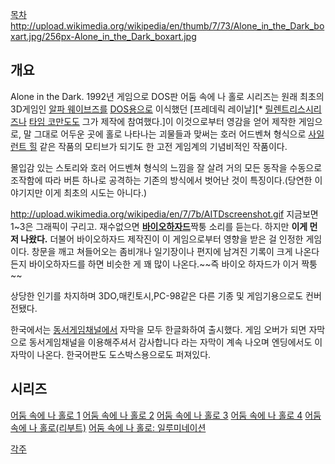 [[목차]]
http://upload.wikimedia.org/wikipedia/en/thumb/7/73/Alone_in_the_Dark_boxart.jpg/256px-Alone_in_the_Dark_boxart.jpg
== 개요 ==
Alone in the Dark. 
1992년 게임으로 DOS판 어둠 속에 나 홀로 시리즈는 원래 최초의 3D게임인 [[알파 웨이브즈]]를 [[DOS]]용으로 이식했던 [프레데릭 레이날][* [[릴렌트리스]]시리즈나 [[타임 코만도]]도 그가 제작에 참여했다.]이 이것으로부터 영감을 얻어 제작한 게임으로, 말 그대로 어두운 곳에 홀로 나타나는 괴물들과 맞써는 호러 어드벤쳐 형식으로 [[사일런트 힐]] 같은 작품의 모티브가 되기도 한 고전 게임계의 기념비적인 작품이다.

몰입감 있는 스토리와 호러 어드벤쳐 형식의 느낌을 잘 살려 거의 모든 동작을 수동으로 조작함에 따라 버튼 하나로 공격하는 기존의 방식에서 벗어난 것이 특징이다.(당연한 이야기지만 이게 최초의 시도는 아니다.) 

http://upload.wikimedia.org/wikipedia/en/7/7b/AITDscreenshot.gif
지금보면 1~3은 그래픽이 구리고. 재수없으면 '''[[바이오하자드]]'''짝퉁 소리를 듣는다. 하지만 '''이게 먼저 나왔다.''' 더불어 바이오하자드 제작진이 이 게임으로부터 영향을 받은 걸 인정한 게임이다. 창문을 깨고 쳐들어오는 좀비개나 일기장이나 편지에 남겨진 기록이 크게 나온다든지 바이오하자드를 하면 비슷한 게 꽤 많이 나온다.~~즉 바이오 하자드가 이거 짝퉁~~

상당한 인기를 차지하며  3DO,매킨토시,PC-98같은 다른 기종 및 게임기용으로도 컨버전됐다.

한국에서는 [[동서게임채널]]에서 자막을 모두 한글화하여 출시했다. 게임 오버가 되면 자막으로 동서게임채널을 이용해주셔서 감사합니다 라는 자막이 계속 나오며 엔딩에서도 이 자막이 나온다. 한국어판도 도스박스용으로도 퍼져있다.
== 시리즈 ==
[[어둠 속에 나 홀로 1]]
[[어둠 속에 나 홀로 2]]
[[어둠 속에 나 홀로 3]]
[[어둠 속에 나 홀로 4]]
[[어둠 속에 나 홀로(리부트)]]
[[어둠 속에 나 홀로: 일루미네이션]]

[[각주]]
